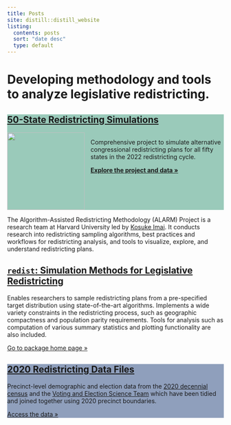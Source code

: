 ```yaml
---
title: Posts
site: distill::distill_website
listing:
  contents: posts
  sort: "date desc"
  type: default
---
```


<div class="home-cover l-screen">
<div class="fg">
<h1>Developing methodology and tools to analyze legislative redistricting.</h1>
</div>
</div>

<div class="package-box" style="background: #9ACABA">
<a href="/fifty-states/">
<h2>50-State Redistricting Simulations</h2>
</a>
<div style="display:flex">
<img src="/assets/fifty_states.svg" height=180>
<div style="margin-left: 1em;">
<p>
Comprehensive project to simulate alternative congressional redistricting plans for all fifty states in the 2022 redistricting cycle.
</p>
<p>
<a href="/fifty-states/">
<b>Explore the project and data &raquo;</b>
</a>
</p>
</div>
</div>
</div>

The Algorithm-Assisted Redistricting Methodology (ALARM) Project is a research
team at Harvard University led by [Kosuke Imai](https://imai.fas.harvard.edu/).
It conducts research into redistricting sampling algorithms, best practices and
workflows for redistricting analysis, and tools to visualize, explore, and
understand redistricting plans.

<div class="package-box">
<a href="https://alarm-redist.github.io/redist/">
<h2><code>redist</code>: Simulation Methods for Legislative Redistricting</h2>
</a>
<p>
Enables researchers to sample redistricting plans from a pre-specified target
distribution using state-of-the-art algorithms. Implements a wide variety
constraints in the redistricting process, such as geographic compactness and
population parity requirements. Tools for analysis such as computation of
various summary statistics and plotting functionality are also included.
</p>
<p>
<a href="https://alarm-redist.github.io/redist/">
Go to package home page &raquo;
</a>
</p>
</div>

<div class="package-box" style="background: #8f9fbc">
<a href="/posts/2021-08-10-census-2020/">
<h2>2020 Redistricting Data Files</h2>
</a>
<p>
Precinct-level demographic and election data from the 
<a href="https://www.census.gov/2020census" target="_blank">2020 decennial census</a> 
and the
<a href="https://dataverse.harvard.edu/dataverse/electionscience">Voting and Election Science Team</a>
which have been tidied and joined together using 2020 precinct boundaries.
</p>
<p>
<a href="/posts/2021-08-10-census-2020/">
Access the data &raquo;
</a>
</p>
</div>
